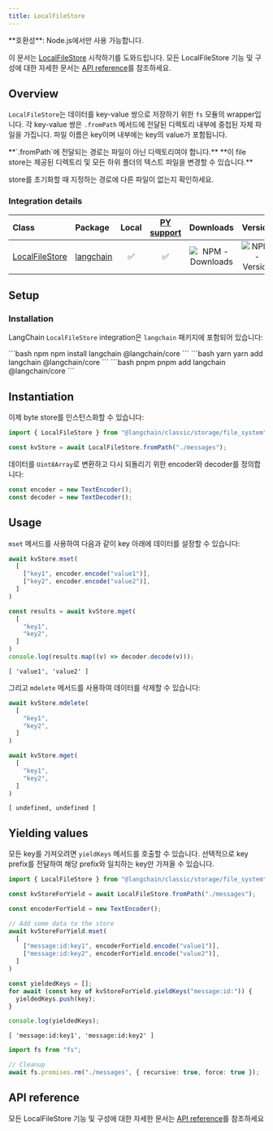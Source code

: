 ```yaml
---
title: LocalFileStore
---
```


<Tip>
**호환성**: Node.js에서만 사용 가능합니다.
</Tip>


이 문서는 [LocalFileStore](/oss/integrations/stores) 시작하기를 도와드립니다. 모든 LocalFileStore 기능 및 구성에 대한 자세한 문서는 [API reference](https://api.js.langchain.com/classes/langchain.storage_file_system.LocalFileStore.html)를 참조하세요.

## Overview

`LocalFileStore`는 데이터를 key-value 쌍으로 저장하기 위한 `fs` 모듈의 wrapper입니다.
각 key-value 쌍은 `.fromPath` 메서드에 전달된 디렉토리 내부에 중첩된 자체 파일을 가집니다.
파일 이름은 key이며 내부에는 key의 value가 포함됩니다.


<Info>
**`.fromPath`에 전달되는 경로는 파일이 아닌 디렉토리여야 합니다.**
</Info>

<Warning>
**이 file store는 제공된 디렉토리 및 모든 하위 폴더의 텍스트 파일을 변경할 수 있습니다.**

store를 초기화할 때 지정하는 경로에 다른 파일이 없는지 확인하세요.

</Warning>


### Integration details

| Class | Package | Local | [PY support](https://python.langchain.com/docs/integrations/stores/file_system/) | Downloads | Version |
| :--- | :--- | :---: | :---: |  :---: | :---: |
| [LocalFileStore](https://api.js.langchain.com/classes/langchain.storage_file_system.LocalFileStore.html) | [langchain](https://api.js.langchain.com/modules/langchain.storage_file_system.html) | ✅ | ✅ | ![NPM - Downloads](https://img.shields.io/npm/dm/langchain?style=flat-square&label=%20&) | ![NPM - Version](https://img.shields.io/npm/v/langchain?style=flat-square&label=%20&) |

## Setup

### Installation

LangChain `LocalFileStore` integration은 `langchain` 패키지에 포함되어 있습니다:

<CodeGroup>
```bash npm
npm install langchain @langchain/core
```
```bash yarn
yarn add langchain @langchain/core
```
```bash pnpm
pnpm add langchain @langchain/core
```
</CodeGroup>

## Instantiation

이제 byte store를 인스턴스화할 수 있습니다:

```typescript
import { LocalFileStore } from "@langchain/classic/storage/file_system"

const kvStore = await LocalFileStore.fromPath("./messages");
```

데이터를 `Uint8Array`로 변환하고 다시 되돌리기 위한 encoder와 decoder를 정의합니다:

```typescript
const encoder = new TextEncoder();
const decoder = new TextDecoder();
```

## Usage

`mset` 메서드를 사용하여 다음과 같이 key 아래에 데이터를 설정할 수 있습니다:

```typescript
await kvStore.mset(
  [
    ["key1", encoder.encode("value1")],
    ["key2", encoder.encode("value2")],
  ]
)

const results = await kvStore.mget(
  [
    "key1",
    "key2",
  ]
)
console.log(results.map((v) => decoder.decode(v)));
```

```output
[ 'value1', 'value2' ]
```

그리고 `mdelete` 메서드를 사용하여 데이터를 삭제할 수 있습니다:

```typescript
await kvStore.mdelete(
  [
    "key1",
    "key2",
  ]
)

await kvStore.mget(
  [
    "key1",
    "key2",
  ]
)
```

```output
[ undefined, undefined ]
```

## Yielding values

모든 key를 가져오려면 `yieldKeys` 메서드를 호출할 수 있습니다. 선택적으로 key prefix를 전달하여 해당 prefix와 일치하는 key만 가져올 수 있습니다.

```typescript
import { LocalFileStore } from "@langchain/classic/storage/file_system"

const kvStoreForYield = await LocalFileStore.fromPath("./messages");

const encoderForYield = new TextEncoder();

// Add some data to the store
await kvStoreForYield.mset(
  [
    ["message:id:key1", encoderForYield.encode("value1")],
    ["message:id:key2", encoderForYield.encode("value2")],
  ]
)

const yieldedKeys = [];
for await (const key of kvStoreForYield.yieldKeys("message:id:")) {
  yieldedKeys.push(key);
}

console.log(yieldedKeys);
```

```output
[ 'message:id:key1', 'message:id:key2' ]
```

```typescript
import fs from "fs";

// Cleanup
await fs.promises.rm("./messages", { recursive: true, force: true });
```

## API reference

모든 LocalFileStore 기능 및 구성에 대한 자세한 문서는 [API reference](https://api.js.langchain.com/classes/langchain_storage_file_system.LocalFileStore.html)를 참조하세요